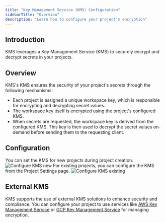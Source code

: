 ```yaml
---
title: "Key Management Service (KMS) Configuration"
sidebarTitle: "Overview"
description: "Learn how to configure your project's encryption"
---
```


## Introduction

KMS leverages a Key Management Service (KMS) to securely encrypt and decrypt secrets in your projects.

## Overview

KMS's KMS ensures the security of your project's secrets through the following mechanisms:

- Each project is assigned a unique workspace key, which is responsible for encrypting and decrypting secret values.
- The workspace key itself is encrypted using the project's configured KMS.
- When secrets are requested, the workspace key is derived from the configured KMS. This key is then used to decrypt the secret values on-demand before sending them to the requesting client.

## Configuration

You can set the KMS for new projects during project creation.
![Configure KMS new](../../../images/platform/kms/configure-kms-new.png)
For existing projects, you can configure the KMS from the Project Settings page.
![Configure KMS existing](../../../images/platform/kms/configure-kms-existing.png)

## External KMS

KMS supports the use of external KMS solutions to enhance security and compliance. You can configure your project to use services like [AWS Key Management Service](./aws-kms) or [GCP Key Management Service](./gcp-kms) for managing encryption.
